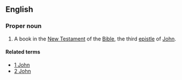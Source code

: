 ==English==

===Proper noun===
{{en-proper-noun}}
{{book of the Bible|Third Epistle of John}}
# {{biblical}} A book in the [[New Testament]] of the [[Bible]], the third [[epistle]] of [[John]].

====Related terms====
*[[1 John]]
*[[2 John]]